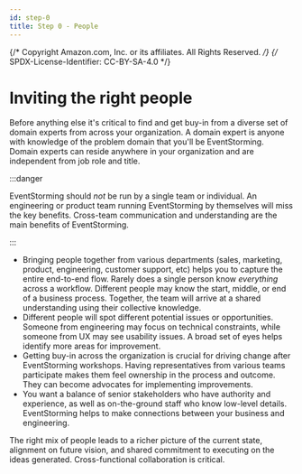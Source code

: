 ```yaml
---
id: step-0
title: Step 0 - People
---
```


{/* Copyright Amazon.com, Inc. or its affiliates. All Rights Reserved. */}
{/* SPDX-License-Identifier: CC-BY-SA-4.0 */}

# Inviting the right people

Before anything else it's critical to find and get buy-in from a diverse set of domain experts from
across your organization. A domain expert is anyone with knowledge of the problem domain that you'll
be EventStorming. Domain experts can reside anywhere in your organization and are independent from
job role and title.

:::danger

EventStorming should _not_ be run by a single team or individual. An engineering or product team
running EventStorming by themselves will miss the key benefits. Cross-team communication and
understanding are the main benefits of EventStorming.

:::

- Bringing people together from various departments (sales, marketing, product, engineering,
  customer support, etc) helps you to capture the entire end-to-end flow. Rarely does a single
  person know _everything_ across a workflow. Different people may know the start, middle, or end of
  a business process. Together, the team will arrive at a shared understanding using their
  collective knowledge.
- Different people will spot different potential issues or opportunities. Someone from engineering
  may focus on technical constraints, while someone from UX may see usability issues. A broad set of
  eyes helps identify more areas for improvement.
- Getting buy-in across the organization is crucial for driving change after EventStorming
  workshops. Having representatives from various teams participate makes them feel ownership in the
  process and outcome. They can become advocates for implementing improvements.
- You want a balance of senior stakeholders who have authority and experience, as well as
  on-the-ground staff who know low-level details. EventStorming helps to make connections between
  your business and engineering.

The right mix of people leads to a richer picture of the current state, alignment on future vision,
and shared commitment to executing on the ideas generated. Cross-functional collaboration is
critical.
